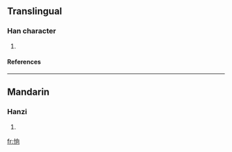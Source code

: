 ==Translingual==
===Han character===
{{Han char|rn=61|rad=心|as=06|sn=9|four=9702<sub>0</sub>|canj=心竹月口 (PHBR)}}
# {{defn|Han|sort=心06}}
====References====
{{Han ref|kx=0385.070|dkj=10586|dj=0716.040|hdz=42296.110|uh=6066|ud=24678|bh=CED0|bd=52944}}
----
==Mandarin==
===Hanzi===
{{cmn-hanzi|pin=[[xiàng]] ([[xiang4]])|wg=hsiang<sup>4</sup>}}
# {{defn|Mandarin}}

[[fr:恦]]